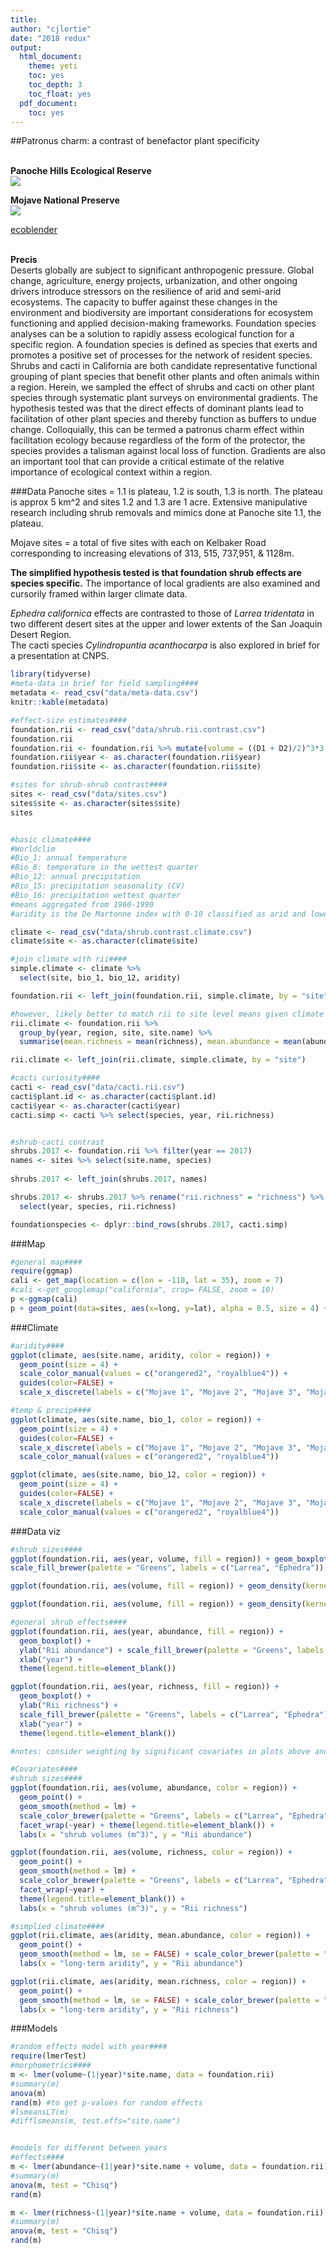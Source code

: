 ```yaml
---
title:
author: "cjlortie"
date: "2018 redux"
output:
  html_document:
    theme: yeti
    toc: yes
    toc_depth: 3
    toc_float: yes
  pdf_document:
    toc: yes
---
```

##Patronus charm: a contrast of benefactor plant specificity

<br>
**Panoche Hills Ecological Reserve**  
![](./Panoche.JPG)  

**Mojave National Preserve**  
![](./MNP.JPG)  


[ecoblender](http://ecoblender.org)  
<br>

**Precis**    
Deserts globally are subject to significant anthropogenic pressure. Global change, agriculture, energy projects, urbanization, and other ongoing drivers introduce stressors on the resilience of arid and semi-arid ecosystems. The capacity to buffer against these changes in the environment and biodiversity are important considerations for ecosystem functioning and applied decision-making frameworks. Foundation species analyses can be a solution to rapidly assess ecological function for a specific region. A foundation species is defined as species that exerts and promotes a positive set of processes for the network of resident species. Shrubs and cacti in California are both candidate representative functional grouping of plant species that benefit other plants and often animals within a region. Herein, we sampled the effect of shrubs and cacti on other plant species through systematic plant surveys on environmental gradients. The hypothesis tested was that the direct effects of dominant plants lead to facilitation of other plant species and thereby function as buffers to undue change. Colloquially, this can be termed a patronus charm effect within facilitation ecology because regardless of the form of the protector, the species provides a talisman against local loss of function. Gradients are also an important tool that can provide a critical estimate of the relative importance of ecological context within a region.

###Data
Panoche sites = 1.1 is plateau, 1.2 is south, 1.3 is north. The plateau is approx 5 km^2 and sites 1.2 and 1.3 are 1 acre. Extensive manipulative research including shrub removals and mimics done at Panoche site 1.1, the plateau.  

Mojave sites = a total of five sites with each on Kelbaker Road corresponding to increasing elevations of 313, 515, 737,951, & 1128m. 

**The simplified hypothesis tested is that foundation shrub effects are species specific.**  The importance of local gradients are also examined and cursorily framed within larger climate data.

*Ephedra californica* effects are contrasted to those of *Larrea tridentata* in two different desert sites at the upper and lower extents of the San Joaquin Desert Region.  
The cacti species *Cylindropuntia acanthocarpa* is also explored in brief for a presentation at CNPS.

```r
library(tidyverse)
#meta-data in brief for field sampling####
metadata <- read_csv("data/meta-data.csv")
knitr::kable(metadata)

#effect-size estimates####
foundation.rii <- read_csv("data/shrub.rii.contrast.csv")
foundation.rii
foundation.rii <- foundation.rii %>% mutate(volume = ((D1 + D2)/2)^3*3.14*(1/3))
foundation.rii$year <- as.character(foundation.rii$year)
foundation.rii$site <- as.character(foundation.rii$site)

#sites for shrub-shrub contrast####
sites <- read_csv("data/sites.csv")
sites$site <- as.character(sites$site)
sites


#basic climate####
#Worldclim
#Bio_1: annual temperature
#Bio_8: temperature in the wettest quarter
#Bio_12: annual precipitation
#Bio_15: precipitation seasonality (CV)
#Bio_16: precipitation wettest quarter
#means aggregated from 1960-1990
#aridity is the De Martonne index with 0-10 classified as arid and lower values denote relatively more arid systems

climate <- read_csv("data/shrub.contrast.climate.csv")
climate$site <- as.character(climate$site)

#join climate with rii####
simple.climate <- climate %>%
  select(site, bio_1, bio_12, aridity)

foundation.rii <- left_join(foundation.rii, simple.climate, by = "site")

#however, likely better to match rii to site level means given climate estimates are also at the site level and not shrub level
rii.climate <- foundation.rii %>% 
  group_by(year, region, site, site.name) %>% 
  summarise(mean.richness = mean(richness), mean.abundance = mean(abundance)) 

rii.climate <- left_join(rii.climate, simple.climate, by = "site")

#cacti curiosity####
cacti <- read_csv("data/cacti.rii.csv")
cacti$plant.id <- as.character(cacti$plant.id)
cacti$year <- as.character(cacti$year)
cacti.simp <- cacti %>% select(species, year, rii.richness)


#shrub-cacti contrast
shrubs.2017 <- foundation.rii %>% filter(year == 2017)
names <- sites %>% select(site.name, species)
  
shrubs.2017 <- left_join(shrubs.2017, names)

shrubs.2017 <- shrubs.2017 %>% rename("rii.richness" = "richness") %>%
  select(year, species, rii.richness)

foundationspecies <- dplyr::bind_rows(shrubs.2017, cacti.simp)

```

###Map
```r
#general map####
require(ggmap)
cali <- get_map(location = c(lon = -118, lat = 35), zoom = 7)
#cali <-get_googlemap("california", crop= FALSE, zoom = 10)
p <-ggmap(cali)
p + geom_point(data=sites, aes(x=long, y=lat), alpha = 0.5, size = 4) + labs(x ="longitude", y = "latitude")


```

###Climate
```r
#aridity####
ggplot(climate, aes(site.name, aridity, color = region)) + 
  geom_point(size = 4) + 
  scale_color_manual(values = c("orangered2", "royalblue4")) +
  guides(color=FALSE) +
  scale_x_discrete(labels = c("Mojave 1", "Mojave 2", "Mojave 3", "Mojave 4", "Mojave 5", "Panoche 1", "Panoche 2", "Panoche 3")) + labs(x = "sites", y = "long-term aridity") + ylim(0,3)

#temp & precip####
ggplot(climate, aes(site.name, bio_1, color = region)) + 
  geom_point(size = 4) +
  guides(color=FALSE) +
  scale_x_discrete(labels = c("Mojave 1", "Mojave 2", "Mojave 3", "Mojave 4", "Mojave 5", "Panoche 1", "Panoche 2", "Panoche 3")) + labs(x = "sites", y = "long-term temperature (C)") + 
  scale_color_manual(values = c("orangered2", "royalblue4"))

ggplot(climate, aes(site.name, bio_12, color = region)) + 
  geom_point(size = 4) +
  guides(color=FALSE) +
  scale_x_discrete(labels = c("Mojave 1", "Mojave 2", "Mojave 3", "Mojave 4", "Mojave 5", "Panoche 1", "Panoche 2", "Panoche 3")) + labs(x = "sites", y = "long-term precipitation (mm)") + 
  scale_color_manual(values = c("orangered2", "royalblue4"))

```

###Data viz
```r
#shrub sizes####
ggplot(foundation.rii, aes(year, volume, fill = region)) + geom_boxplot() + ylab("shrub volumes (m^3)") + 
scale_fill_brewer(palette = "Greens", labels = c("Larrea", "Ephedra")) + theme(legend.title=element_blank())

ggplot(foundation.rii, aes(volume, fill = region)) + geom_density(kernel = "gaussian", alpha = .5) + scale_fill_brewer(palette = "Greens", labels = c("Larrea", "Ephedra")) + xlab("shrub volumes (m^3)") + theme(legend.title=element_blank())

ggplot(foundation.rii, aes(volume, fill = region)) + geom_density(kernel = "gaussian", alpha = .5) + scale_fill_brewer(palette = "Greens", labels = c("Larrea", "Ephedra")) + xlab("shrub volumes (m^3)") + theme(legend.title=element_blank()) + facet_wrap(~year)

#general shrub effects####
ggplot(foundation.rii, aes(year, abundance, fill = region)) + 
  geom_boxplot() + 
  ylab("Rii abundance") + scale_fill_brewer(palette = "Greens", labels = c("Larrea", "Ephedra")) + 
  xlab("year") + 
  theme(legend.title=element_blank())

ggplot(foundation.rii, aes(year, richness, fill = region)) + 
  geom_boxplot() + 
  ylab("Rii richness") + 
  scale_fill_brewer(palette = "Greens", labels = c("Larrea", "Ephedra")) + 
  xlab("year") + 
  theme(legend.title=element_blank())

#notes: consider weighting by significant covariates in plots above and also this is the mean effect - ie intensity that is not related to the frequency, ie how often you see it so use density plots too.

#Covariates####
#shrub sizes####
ggplot(foundation.rii, aes(volume, abundance, color = region)) + 
  geom_point() + 
  geom_smooth(method = lm) + 
  scale_color_brewer(palette = "Greens", labels = c("Larrea", "Ephedra")) + 
  facet_wrap(~year) + theme(legend.title=element_blank()) +
  labs(x = "shrub volumes (m^3)", y = "Rii abundance")

ggplot(foundation.rii, aes(volume, richness, color = region)) + 
  geom_point() + 
  geom_smooth(method = lm) + 
  scale_color_brewer(palette = "Greens", labels = c("Larrea", "Ephedra")) + 
  facet_wrap(~year) + 
  theme(legend.title=element_blank()) +
  labs(x = "shrub volumes (m^3)", y = "Rii richness")

#simplied climate####
ggplot(rii.climate, aes(aridity, mean.abundance, color = region)) + 
  geom_point() + 
  geom_smooth(method = lm, se = FALSE) + scale_color_brewer(palette = "Greens", labels = c("Larrea", "Ephedra")) + facet_wrap(~year) + theme(legend.title=element_blank()) +
  labs(x = "long-term aridity", y = "Rii abundance")

ggplot(rii.climate, aes(aridity, mean.richness, color = region)) + 
  geom_point() + 
  geom_smooth(method = lm, se = FALSE) + scale_color_brewer(palette = "Greens", labels = c("Larrea", "Ephedra")) + facet_wrap(~year) + theme(legend.title=element_blank()) +
  labs(x = "long-term aridity", y = "Rii richness")

```

###Models
```r
#random effects model with year####
require(lmerTest)
#morphometrics####
m <- lmer(volume~(1|year)*site.name, data = foundation.rii)
#summary(m)
anova(m)
rand(m) #to get p-values for random effects
#lsmeansLT(m)
#difflsmeans(m, test.effs="site.name")


#models for different between years
#effects####
m <- lmer(abundance~(1|year)*site.name + volume, data = foundation.rii)
#summary(m)
anova(m, test = "Chisq")
rand(m) 

m <- lmer(richness~(1|year)*site.name + volume, data = foundation.rii)
#summary(m)
anova(m, test = "Chisq")
rand(m) 
```